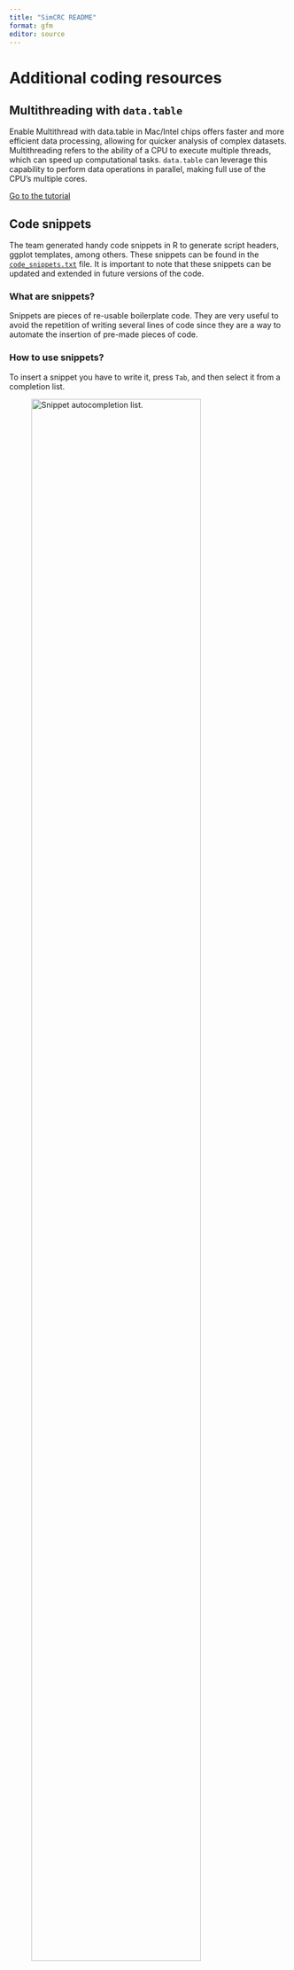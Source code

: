 ```yaml
---
title: "SimCRC README"
format: gfm
editor: source
---
```


```{=html}
<!-- 

**Here are some ideas to get you started:**
🙋‍♀️ A short introduction - what is your organization all about?
🌈 Contribution guidelines - how can the community get involved?
👩‍💻 Useful resources - where can the community find your docs? Is there anything else the community should know?
🍿 Fun facts - what does your team eat for breakfast?
🧙 Remember, you can do mighty things with the power of 
[Markdown](https://docs.github.com/github/writing-on-github/getting-started-with-writing-and-formatting-on-github/basic-writing-and-formatting-syntax) 
-->
```
```{=html}
<!-- 
To render the quarto document as an .md file you need to execute the following command in the *terminal*:
- quarto render profile/README.qmd 
-->
```
# Additional coding resources

## Multithreading with `data.table`

Enable Multithread with data.table in Mac/Intel chips offers faster and more efficient data processing, allowing for quicker analysis of complex datasets. Multithreading refers to the ability of a CPU to execute multiple threads, which can speed up computational tasks. `data.table` can leverage this capability to perform data operations in parallel, making full use of the CPU's multiple cores.



[Go to the tutorial](multithread/multithread.pdf)


## Code snippets

The team generated handy code snippets in R to generate script headers, ggplot templates, among others. These snippets can be found in the [`code_snippets.txt`](https://github.com/SimCRC/.github/blob/main/code_snippets.txt) file. It is important to note that these snippets can be updated and extended in future versions of the code.

### What are snippets?

Snippets are pieces of re-usable boilerplate code. They are very useful to avoid the repetition of writing several lines of code since they are a way to automate the insertion of pre-made pieces of code.

### How to use snippets?

To insert a snippet you have to write it, press `Tab`, and then select it from a completion list.

![Snippet autocompletion list.](figs/snippet_1.png){fig-align="center" width="85%"}

It will be inserted along with some text placeholders which you can fill in. To move to the next placeholder you have to press `Tab`.

![Switch between snippet placeholders by pressing \`Tab\`.](figs/snippet_2.png){fig-align="center" width="85%"}

### How to add new snippets?

To create or customize snippets, in RStudio you have to access `Global Options/Code/Editing` and click into *Edit Snippets*. In that window you will see the list of all the snippets present in your computer.

To add the list of [predefined snippets](https://github.com/SimCRC/.github/blob/main/code_snippets.txt) you just have to copy them and paste them by adding new lines in *Edit Snippets.*

To create your own custom snippets, or to edit the existing ones please read the [RStudio Snippets](https://rstudio.github.io/rstudio-extensions/rstudio_snippets.html) website. This [website](https://www.hertiecodingclub.com/events/07_shorcuts_r/) can also be of help if you are looking for additional shortcuts or capabilities included in RStudio.
